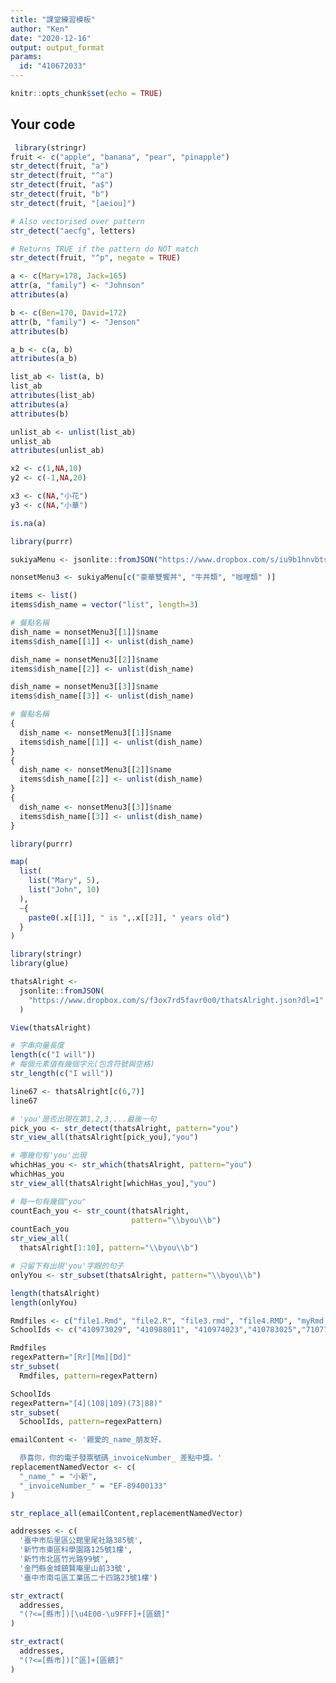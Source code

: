 ---
title: "課堂練習模板"
author: "Ken"
date: "2020-12-16"
output: output_format
params:
  id: "410672033"
---

```{r setup, include=FALSE}
knitr::opts_chunk$set(echo = TRUE)
```

## Your code

```{r}
 library(stringr)
fruit <- c("apple", "banana", "pear", "pinapple")
str_detect(fruit, "a")
str_detect(fruit, "^a")
str_detect(fruit, "a$")
str_detect(fruit, "b")
str_detect(fruit, "[aeiou]")

# Also vectorised over pattern
str_detect("aecfg", letters)

# Returns TRUE if the pattern do NOT match
str_detect(fruit, "^p", negate = TRUE)
```

```{r}
a <- c(Mary=178, Jack=165)
attr(a, "family") <- "Johnson"
attributes(a)

b <- c(Ben=170, David=172)
attr(b, "family") <- "Jenson"
attributes(b)

a_b <- c(a, b)
attributes(a_b)
```


```{r}
list_ab <- list(a, b)
list_ab
attributes(list_ab)
attributes(a)
attributes(b)
```


```{r}
unlist_ab <- unlist(list_ab)
unlist_ab
attributes(unlist_ab)
```


```{r}
x2 <- c(1,NA,10)
y2 <- c(-1,NA,20)

x3 <- c(NA,"小花")
y3 <- c(NA,"小華")

is.na(a)
```
```{r}
library(purrr)
```


```{r}
sukiyaMenu <- jsonlite::fromJSON("https://www.dropbox.com/s/iu9b1hnvbtss83q/sukiyaMenu.json?dl=1")

nonsetMenu3 <- sukiyaMenu[c("豪華雙饗丼", "牛丼類", "咖哩類" )]

```


```{r}
items <- list()
items$dish_name = vector("list", length=3)
```


```{r}
# 餐點名稱
dish_name = nonsetMenu3[[1]]$name
items$dish_name[[1]] <- unlist(dish_name)

dish_name = nonsetMenu3[[2]]$name
items$dish_name[[2]] <- unlist(dish_name)

dish_name = nonsetMenu3[[3]]$name
items$dish_name[[3]] <- unlist(dish_name)
```


```{r}
# 餐點名稱
{
  dish_name <- nonsetMenu3[[1]]$name
  items$dish_name[[1]] <- unlist(dish_name)
}
{
  dish_name <- nonsetMenu3[[2]]$name
  items$dish_name[[2]] <- unlist(dish_name)
}
{
  dish_name <- nonsetMenu3[[3]]$name
  items$dish_name[[3]] <- unlist(dish_name)
}
```


```{r}
library(purrr)

map(
  list(
    list("Mary", 5),
    list("John", 10)
  ),
  ~{
    paste0(.x[[1]], " is ",.x[[2]], " years old")
  }
)
```


```{r}
library(stringr)
library(glue)
```


```{r}
thatsAlright <- 
  jsonlite::fromJSON(
    "https://www.dropbox.com/s/f3ox7rd5favr0o0/thatsAlright.json?dl=1"
  )

View(thatsAlright)
```


```{r}
# 字串向量長度
length(c("I will"))
# 每個元素值有幾個字元(包含符號與空格)
str_length(c("I will"))
```
```{r}
line67 <- thatsAlright[c(6,7)]
line67
```


```{r}
# 'you'是否出現在第1,2,3,...最後一句
pick_you <- str_detect(thatsAlright, pattern="you")
str_view_all(thatsAlright[pick_you],"you")
```

```{r}
# 哪幾句有'you'出現
whichHas_you <- str_which(thatsAlright, pattern="you")
whichHas_you
str_view_all(thatsAlright[whichHas_you],"you")
```


```{r}
# 每一句有幾個"you"
countEach_you <- str_count(thatsAlright,
                           pattern="\\byou\\b")
countEach_you
str_view_all(
  thatsAlright[1:10], pattern="\\byou\\b")
```


```{r}
# 只留下有出現'you'字眼的句子
onlyYou <- str_subset(thatsAlright, pattern="\\byou\\b")

length(thatsAlright)
length(onlyYou)
```

```{r}
Rmdfiles <- c("file1.Rmd", "file2.R", "file3.rmd", "file4.RMD", "myRmd.R")
SchoolIds <- c("410973029", "410988011", "410974023","410783025","710773022","410788021","410673124","410873051","49988001")
```

```{r}
Rmdfiles
regexPattern="[Rr][Mm][Dd]"
str_subset(
  Rmdfiles, pattern=regexPattern)
```

```{r}
SchoolIds
regexPattern="[4](108|109)(73|88)"
str_subset(
  SchoolIds, pattern=regexPattern)
```

```{r}
emailContent <- '親愛的_name_朋友好，

  恭喜你，你的電子發票號碼_invoiceNumber_ 差點中獎。'
replacementNamedVector <- c(
  "_name_" = "小新",
  "_invoiceNumber_" = "EF-89400133"
)

str_replace_all(emailContent,replacementNamedVector)
```

```{r}
addresses <- c(
  '臺中市后里區公館里尾社路385號',
  '新竹市東區科學園路125號1樓',
  '新竹市北區竹光路99號',
  '金門縣金城鎮賢庵里山前33號',
  '臺中市南屯區工業區二十四路23號1樓')

```

```{r}
str_extract(
  addresses,
  "(?<=[縣市])[\u4E00-\u9FFF]+[區鎮]"
)
```

```{r}
str_extract(
  addresses,
  "(?<=[縣市])[^區]+[區鎮]"
)
```


```{r}

```


```{r}
```


```{r}
```


```{r}
```


```{r}
```

